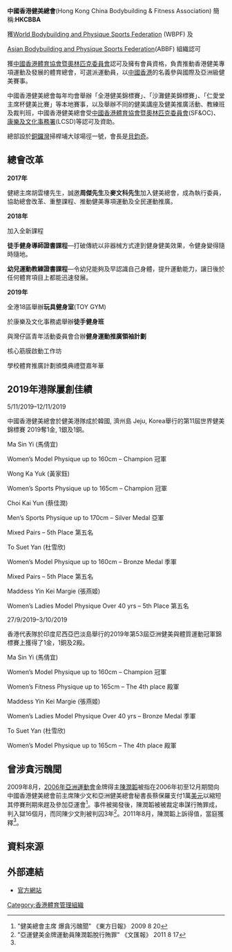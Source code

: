 {{Multiple issues|
{{Copyedit|time=2019-11-29T18:24:52+00:00}}
{{External links|time=2019-11-29T18:24:52+00:00}}
{{Refimprove|time=2019-11-29T18:24:52+00:00}}
{{Newsrelease|time=2019-11-29T18:25:45+00:00}}
{{Citation style|time=2019-11-29T16:47:49+00:00}}
}}
{{Infobox Organization
|name = 中國香港健美總會<br>Hong Kong China Bodybuilding and Fitness Association
|image_border = 
|size =
|caption = 
|motto =
|type = 體育組織
|formation = 1988年
|headquarters = {{flagicon|HKG}} 銅鑼灣掃桿埔大球場徑一號[[奧運大樓|奧運大樓]]1028室
|membership = 主席:

胡雲樓先生

副主席:

羅國強先生

副主席:

胡雲漢先生

代理秘書長:

周傑先生

司庫:

李永年先生

教育及發展委員會主席:

麥文科先生

執行委員:

劉慧明先生

鄭偉達先生

梁兆麟先生

程沛生先生

梁偉豪先生

委員:

梁子雋先生

麥元科先生

|leader_title = 會長
|leader_name = 貝鈞奇
|website = [http://www.hkbba.org 中國香港健美總會]
}}

'''中國香港健美總會'''(Hong Kong China Bodybuilding & Fitness Association) 簡稱:'''HKCBBA'''

獲[http://www.wbpsf.org/ World Bodybuilding and Physique Sports Federation]{{Wayback|url=http://www.wbpsf.org/ |date=20191213101955 }} (WBPF) 及

[http://www.abbf.asia/ Asian Bodybuilding and Physique Sports Federation]{{Wayback|url=http://www.abbf.asia/ |date=20191130032830 }}(ABBF) 組織認可

獲[[中國香港體育協會暨奧林匹克委員會|中國香港體育協會暨奧林匹克委員會]]認可及擁有會員資格，負責推動香港健美專項運動及發展的體育總會，可選派運動員，以[[中國香港|中國香港]]的名義參與國際及亞洲級健美賽事。

中國香港健美總會每年均會舉辦「全港健美錦標賽」、「沙灘健美錦標賽」、「仁愛堂主席杯健美比賽」等本地賽事，以及舉辦不同的健美講座及健美推廣活動、教練班及裁判班，中國香港健美總會受[[中國香港體育協會暨奧林匹克委員會|中國香港體育協會暨奧林匹克委員會]](SF&OC)、[[康樂及文化事務署|康樂及文化事務署]](LCSD)等認可及資助。

總部設於[[銅鑼灣|銅鑼灣]]掃桿埔大球場徑一號，會長是[[貝鈞奇|貝鈞奇]]。

==總會改革==
'''2017年'''

健總主席胡雲樓先生，誠邀'''周傑先生'''及'''麥文科先生'''加入健美總會，成為執行委員，協助總會改革、重整課程、推動健美專項運動及全民運動推廣。

'''2018年'''

加入全新課程

'''徒手健身導師證書課程'''—打破傳統以非器械方式達到健身健美效果，令健身變得隨時隨地。

'''幼兒運動教練證書課程'''—令幼兒能夠及早認識自己身體，提升運動能力，讓日後於任何體育項目上都能迅速發展。

'''2019年'''

全港18區舉辦'''玩具健身室'''(TOY GYM)

於康樂及文化事務處舉辦'''徒手健身班'''

與灣仔區青年活動委員會合辦'''健身運動推廣領袖計劃'''

核心筋膜啟動工作坊

學校體育推廣計劃頒獎典禮暨嘉年華

==2019年港隊屢創佳績==
5/11/2019–12/11/2019

中國香港健美總會於健美港隊成於韓國, 濟州島 Jeju, Korea舉行的第11屆世界健美錦標賽 2019奪1金, 1銀及1銅。

Ma Sin Yi (馬倩宜) 

Women’s Model Physique up to 160cm – Champion 冠軍

Wong Ka Yuk (黃家鈺) 

Women’s Sports Physique up to 165cm – Champion 冠軍

Choi Kai Yun (蔡佳潤)

Men’s Sports Physique up to 170cm – Silver Medal 亞軍

Mixed Pairs – 5th Place 第五名

To Suet Yan (杜雪欣)

Women’s Model Physique up to 160cm – Bronze Medal 季軍

Mixed Pairs – 5th Place 第五名

Maddess Yin Kei Margie (張燕姬)

Women’s Ladies Model Physique Over 40 yrs – 5th Place 第五名


27/9/2019–3/10/2019

香港代表隊於印度尼西亞巴淡島舉行的2019年第53屆亞洲健美與體質運動冠軍錦標賽上獲得了1金，1銅及2殿。

Ma Sin Yi (馬倩宜)

Women’s Model Physique up to 160cm – Champion 冠軍

Women’s Fitness Physique up to 165cm – The 4th place 殿軍

Maddess Yin Kei Margie (張燕姬)

Women’s Ladies Model Physique Over 40 yrs – Bronze Medal 季軍

To Suet Yan (杜雪欣)

Women’s Model Physique up to 165cm – The 4th place 殿軍

==曾涉貪污醜聞==
2009年8月，[[2006年亞洲運動會|2006年亞洲運動會]]金牌得主[[陳潤韜|陳潤韜]]被指在2006年初至12月期間向中國香港健美總會前主席陳少文和亞洲健美總會秘書長蔡保羅支付1萬[[美元|美元]]以縮短其停賽刑期來趕及參加亞運會<ref>"健美總會主席 爆貪污醜聞" 《東方日報》 2009 8 20</ref>。事件被揭發後，陳潤韜被被裁定串謀行賄罪成，判入獄16個月，而同陳少文則被判囚3年<ref name="wenweipo">"亞運健美金牌運動員陳潤韜脫行賄罪" 《文匯報》 2011 8 17</ref>。2011年8月，陳潤韜上訴得值，當庭獲釋<ref name="wenweipo"/>。

== 資料來源 ==
{{reflist}}

==外部連結==
* [http://www.hkbba.org 官方網站]{{Wayback|url=http://www.hkbba.org/ |date=20140106064751 }}

{{香港體育總會}}

[[Category:香港體育管理組織|Category:香港體育管理組織]]